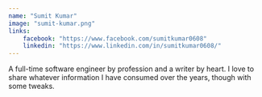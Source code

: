 ```yaml
---
name: "Sumit Kumar"
image: "sumit-kumar.png"
links:
    facebook: "https://www.facebook.com/sumitkumar0608"
    linkedin: "https://www.linkedin.com/in/sumitkumar0608/"
---
```


A full-time software engineer by profession and a writer by heart. I love to share whatever information I have consumed over the years, though with some tweaks.